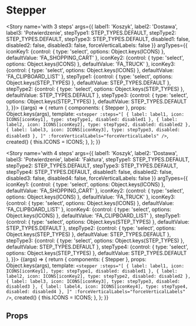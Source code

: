 

<Meta title='atoms/Stepper' component={Stepper} />

# Stepper

<Story name='with 3 steps'
	   args={{
		   label1: 'Koszyk',
		   label2: 'Dostawa',
		   label3: 'Potwierdzenie',
		   stepType1: STEP_TYPES.DEFAULT,
		   stepType2: STEP_TYPES.DEFAULT,
		   stepType3: STEP_TYPES.DEFAULT,
		   disabled1: false,
		   disabled2: false,
		   disabled3: false,
		   forceVerticalLabels: false
	   }}
	   argTypes={{
		   iconKey1: {control: { type: 'select', options: Object.keys(ICONS) }, defaultValue: 'FA_SHOPPING_CART' },
		   iconKey2: {control: { type: 'select', options: Object.keys(ICONS) }, defaultValue: 'FA_TRUCK' },
		   iconKey3: {control: { type: 'select', options: Object.keys(ICONS) }, defaultValue: 'FA_CLIPBOARD_LIST' },
		   stepType1: {control: { type: 'select', options: Object.keys(STEP_TYPES) }, defaultValue: STEP_TYPES.DEFAULT },
		   stepType2: {control: { type: 'select', options: Object.keys(STEP_TYPES) }, defaultValue: STEP_TYPES.DEFAULT },
		   stepType3: {control: { type: 'select', options: Object.keys(STEP_TYPES) }, defaultValue: STEP_TYPES.DEFAULT },
	   }}>
	{(args) => {
		return {
			components: { Stepper },
			props: Object.keys(args),
			template: `<stepper :steps="[
    	{ label: label1, icon: ICONS[iconKey1], type: stepType1, disabled: disabled1 },
    	{ label: label2, icon: ICONS[iconKey2], type: stepType2, disabled: disabled2 },
    	{ label: label3, icon: ICONS[iconKey3], type: stepType3, disabled: disabled3 },
    ]"
	:forceVerticalLabels="forceVerticalLabels"
	/>`,
			created() {
				this.ICONS = ICONS;
			},
		};
	}}
</Story>

<Story name='with 4 steps'
	   args={{
		   label1: 'Koszyk',
		   label2: 'Dostawa',
		   label3: 'Potwierdzenie',
		   label4: 'Faktura',
		   stepType1: STEP_TYPES.DEFAULT,
		   stepType2: STEP_TYPES.DEFAULT,
		   stepType3: STEP_TYPES.DEFAULT,
		   stepType4: STEP_TYPES.DEFAULT,
		   disabled1: false,
		   disabled2: false,
		   disabled3: false,
		   disabled4: false,
		   forceVerticalLabels: false
	   }}
	   argTypes={{
		   iconKey1: {control: { type: 'select', options: Object.keys(ICONS) }, defaultValue: 'FA_SHOPPING_CART' },
		   iconKey2: {control: { type: 'select', options: Object.keys(ICONS) }, defaultValue: 'FA_TRUCK' },
		   iconKey3: {control: { type: 'select', options: Object.keys(ICONS) }, defaultValue: 'FA_CLIPBOARD_LIST' },
		   iconKey4: {control: { type: 'select', options: Object.keys(ICONS) }, defaultValue: 'FA_CLIPBOARD_LIST' },
		   stepType1: {control: { type: 'select', options: Object.keys(STEP_TYPES) }, defaultValue: STEP_TYPES.DEFAULT },
		   stepType2: {control: { type: 'select', options: Object.keys(STEP_TYPES) }, defaultValue: STEP_TYPES.DEFAULT },
		   stepType3: {control: { type: 'select', options: Object.keys(STEP_TYPES) }, defaultValue: STEP_TYPES.DEFAULT },
		   stepType4: {control: { type: 'select', options: Object.keys(STEP_TYPES) }, defaultValue: STEP_TYPES.DEFAULT },
	   }}>
	{(args) => {
		return {
			components: { Stepper },
			props: Object.keys(args),
			template: `<stepper :steps="[
    	{ label: label1, icon: ICONS[iconKey1], type: stepType1, disabled: disabled1 },
    	{ label: label2, icon: ICONS[iconKey2], type: stepType2, disabled: disabled2 },
    	{ label: label3, icon: ICONS[iconKey3], type: stepType3, disabled: disabled3 },
    	{ label: label4, icon: ICONS[iconKey4], type: stepType4, disabled: disabled4 },
    ]"
	:forceVerticalLabels="forceVerticalLabels"
	/>`,
			created() {
				this.ICONS = ICONS;
			},
		};
	}}
</Story>

## Props
<Props of={Stepper} />